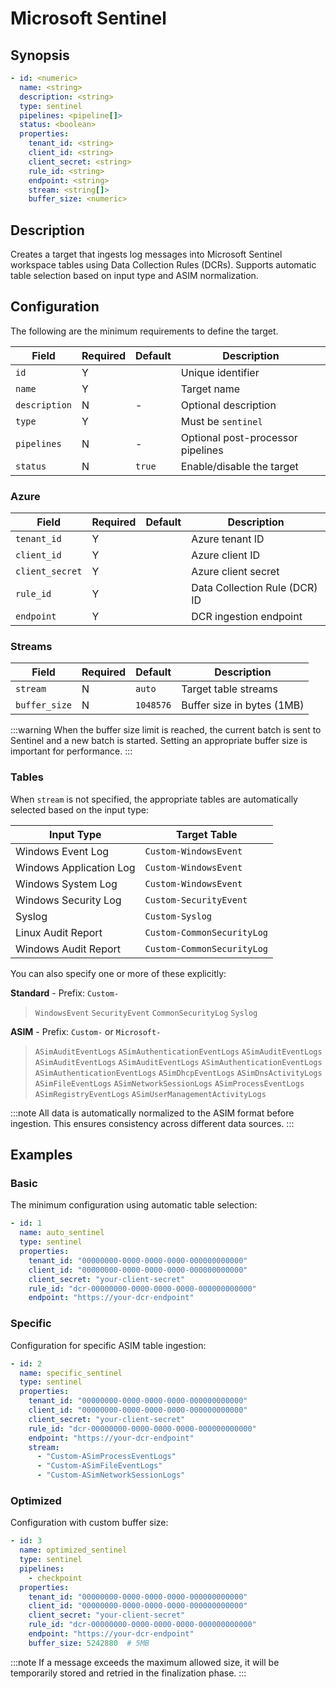 # Microsoft Sentinel

## Synopsis

```yaml
- id: <numeric>
  name: <string>
  description: <string>
  type: sentinel
  pipelines: <pipeline[]>
  status: <boolean>
  properties:
    tenant_id: <string>
    client_id: <string>
    client_secret: <string>
    rule_id: <string>
    endpoint: <string>
    stream: <string[]>
    buffer_size: <numeric>
```

## Description

Creates a target that ingests log messages into Microsoft Sentinel workspace tables using Data Collection Rules (DCRs). Supports automatic table selection based on input type and ASIM normalization.

## Configuration

The following are the minimum requirements to define the target.

|Field|Required|Default|Description|
|---|---|---|---|
|`id`|Y||Unique identifier|
|`name`|Y||Target name|
|`description`|N|-|Optional description|
|`type`|Y||Must be `sentinel`|
|`pipelines`|N|-|Optional post-processor pipelines|
|`status`|N|`true`|Enable/disable the target|

### Azure

|Field|Required|Default|Description|
|---|---|---|---|
|`tenant_id`|Y||Azure tenant ID|
|`client_id`|Y||Azure client ID|
|`client_secret`|Y||Azure client secret|
|`rule_id`|Y||Data Collection Rule (DCR) ID|
|`endpoint`|Y||DCR ingestion endpoint|

### Streams

|Field|Required|Default|Description|
|---|---|---|---|
|`stream`|N|`auto`|Target table streams|
|`buffer_size`|N|`1048576`|Buffer size in bytes (1MB)|

:::warning
When the buffer size limit is reached, the current batch is sent to Sentinel and a new batch is started. Setting an appropriate buffer size is important for performance.
:::

### Tables

When `stream` is not specified, the appropriate tables are automatically selected based on the input type:

|Input Type|Target Table|
|---|---|
|Windows Event Log|`Custom-WindowsEvent`|
|Windows Application Log|`Custom-WindowsEvent`|
|Windows System Log|`Custom-WindowsEvent`|
|Windows Security Log|`Custom-SecurityEvent`|
|Syslog|`Custom-Syslog`|
|Linux Audit Report|`Custom-CommonSecurityLog`|
|Windows Audit Report|`Custom-CommonSecurityLog`|

You can also specify one or more of these explicitly:

**Standard** - Prefix: `Custom-`

> `WindowsEvent` `SecurityEvent` `CommonSecurityLog` `Syslog`

**ASIM** - Prefix: `Custom-` or `Microsoft-`

> `ASimAuditEventLogs` `ASimAuthenticationEventLogs` `ASimAuditEventLogs` `ASimAuditEventLogs` `ASimAuditEventLogs` `ASimAuthenticationEventLogs` `ASimAuthenticationEventLogs` `ASimDhcpEventLogs` `ASimDnsActivityLogs` `ASimFileEventLogs` `ASimNetworkSessionLogs` `ASimProcessEventLogs` `ASimRegistryEventLogs` `ASimUserManagementActivityLogs`

:::note
All data is automatically normalized to the ASIM format before ingestion. This ensures consistency across different data sources.
:::

## Examples

### Basic

The minimum configuration using automatic table selection:

```yaml
- id: 1
  name: auto_sentinel
  type: sentinel
  properties:
    tenant_id: "00000000-0000-0000-0000-000000000000"
    client_id: "00000000-0000-0000-0000-000000000000"
    client_secret: "your-client-secret"
    rule_id: "dcr-00000000-0000-0000-0000-000000000000"
    endpoint: "https://your-dcr-endpoint"
```

### Specific

Configuration for specific ASIM table ingestion:

```yaml
- id: 2
  name: specific_sentinel
  type: sentinel
  properties:
    tenant_id: "00000000-0000-0000-0000-000000000000"
    client_id: "00000000-0000-0000-0000-000000000000"
    client_secret: "your-client-secret"
    rule_id: "dcr-00000000-0000-0000-0000-000000000000"
    endpoint: "https://your-dcr-endpoint"
    stream:
      - "Custom-ASimProcessEventLogs"
      - "Custom-ASimFileEventLogs"
      - "Custom-ASimNetworkSessionLogs"
```

### Optimized

Configuration with custom buffer size:

```yaml
- id: 3
  name: optimized_sentinel
  type: sentinel
  pipelines:
    - checkpoint
  properties:
    tenant_id: "00000000-0000-0000-0000-000000000000"
    client_id: "00000000-0000-0000-0000-000000000000"
    client_secret: "your-client-secret"
    rule_id: "dcr-00000000-0000-0000-0000-000000000000"
    endpoint: "https://your-dcr-endpoint"
    buffer_size: 5242880  # 5MB
```

:::note
If a message exceeds the maximum allowed size, it will be temporarily stored and retried in the finalization phase.
:::
